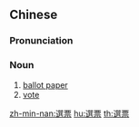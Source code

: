{{also|选票}}
==Chinese==
{{zh-forms|s=选票}}

===Pronunciation===
{{zh-pron
|m=xuǎnpiào
|c=syun2 piu3
|mn=qz,tw,xm,zz:soán-phiò
|cat=n
}}

===Noun===
{{zh-noun}}

# [[ballot paper]]
# [[vote]]

[[zh-min-nan:選票]]
[[hu:選票]]
[[th:選票]]